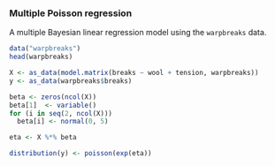 ### Multiple Poisson regression

A multiple Bayesian linear regression model using the `warpbreaks` data.

```r
data("warpbreaks")
head(warpbreaks)

X <- as_data(model.matrix(breaks ~ wool + tension, warpbreaks))
y <- as_data(warpbreaks$breaks)

beta <- zeros(ncol(X))
beta[1]  <- variable()
for (i in seq(2, ncol(X)))
  beta[i] <- normal(0, 5)

eta <- X %*% beta

distribution(y) <- poisson(exp(eta))
```
